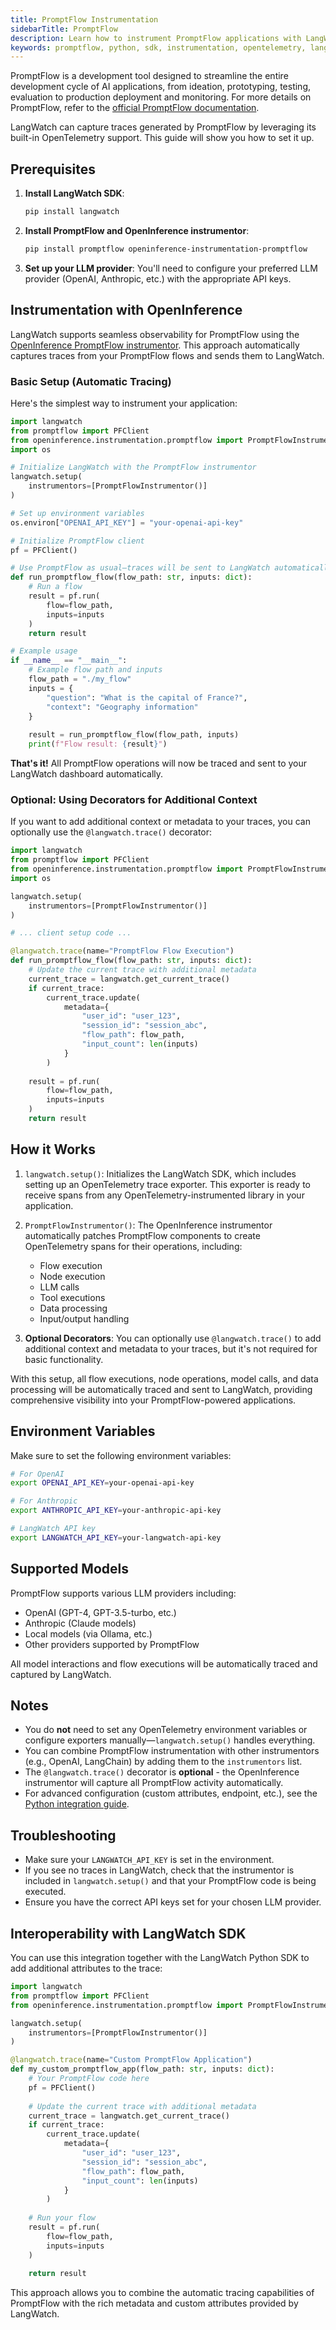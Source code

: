 ```yaml
---
title: PromptFlow Instrumentation
sidebarTitle: PromptFlow
description: Learn how to instrument PromptFlow applications with LangWatch.
keywords: promptflow, python, sdk, instrumentation, opentelemetry, langwatch, tracing
---
```


PromptFlow is a development tool designed to streamline the entire development cycle of AI applications, from ideation, prototyping, testing, evaluation to production deployment and monitoring. For more details on PromptFlow, refer to the [official PromptFlow documentation](https://microsoft.github.io/promptflow/).

LangWatch can capture traces generated by PromptFlow by leveraging its built-in OpenTelemetry support. This guide will show you how to set it up.

## Prerequisites

1.  **Install LangWatch SDK**:
    ```bash
    pip install langwatch
    ```

2.  **Install PromptFlow and OpenInference instrumentor**:
    ```bash
    pip install promptflow openinference-instrumentation-promptflow
    ```

3.  **Set up your LLM provider**:
    You'll need to configure your preferred LLM provider (OpenAI, Anthropic, etc.) with the appropriate API keys.

## Instrumentation with OpenInference

LangWatch supports seamless observability for PromptFlow using the [OpenInference PromptFlow instrumentor](https://github.com/Arize-ai/openinference/tree/main/python/instrumentation/openinference-instrumentation-promptflow). This approach automatically captures traces from your PromptFlow flows and sends them to LangWatch.

### Basic Setup (Automatic Tracing)

Here's the simplest way to instrument your application:

```python
import langwatch
from promptflow import PFClient
from openinference.instrumentation.promptflow import PromptFlowInstrumentor
import os

# Initialize LangWatch with the PromptFlow instrumentor
langwatch.setup(
    instrumentors=[PromptFlowInstrumentor()]
)

# Set up environment variables
os.environ["OPENAI_API_KEY"] = "your-openai-api-key"

# Initialize PromptFlow client
pf = PFClient()

# Use PromptFlow as usual—traces will be sent to LangWatch automatically
def run_promptflow_flow(flow_path: str, inputs: dict):
    # Run a flow
    result = pf.run(
        flow=flow_path,
        inputs=inputs
    )
    return result

# Example usage
if __name__ == "__main__":
    # Example flow path and inputs
    flow_path = "./my_flow"
    inputs = {
        "question": "What is the capital of France?",
        "context": "Geography information"
    }
    
    result = run_promptflow_flow(flow_path, inputs)
    print(f"Flow result: {result}")
```

**That's it!** All PromptFlow operations will now be traced and sent to your LangWatch dashboard automatically.

### Optional: Using Decorators for Additional Context

If you want to add additional context or metadata to your traces, you can optionally use the `@langwatch.trace()` decorator:

```python
import langwatch
from promptflow import PFClient
from openinference.instrumentation.promptflow import PromptFlowInstrumentor
import os

langwatch.setup(
    instrumentors=[PromptFlowInstrumentor()]
)

# ... client setup code ...

@langwatch.trace(name="PromptFlow Flow Execution")
def run_promptflow_flow(flow_path: str, inputs: dict):
    # Update the current trace with additional metadata
    current_trace = langwatch.get_current_trace()
    if current_trace:
        current_trace.update(
            metadata={
                "user_id": "user_123",
                "session_id": "session_abc",
                "flow_path": flow_path,
                "input_count": len(inputs)
            }
        )
    
    result = pf.run(
        flow=flow_path,
        inputs=inputs
    )
    return result
```

## How it Works

1.  `langwatch.setup()`: Initializes the LangWatch SDK, which includes setting up an OpenTelemetry trace exporter. This exporter is ready to receive spans from any OpenTelemetry-instrumented library in your application.

2.  `PromptFlowInstrumentor()`: The OpenInference instrumentor automatically patches PromptFlow components to create OpenTelemetry spans for their operations, including:
    - Flow execution
    - Node execution
    - LLM calls
    - Tool executions
    - Data processing
    - Input/output handling

3.  **Optional Decorators**: You can optionally use `@langwatch.trace()` to add additional context and metadata to your traces, but it's not required for basic functionality.

With this setup, all flow executions, node operations, model calls, and data processing will be automatically traced and sent to LangWatch, providing comprehensive visibility into your PromptFlow-powered applications.

## Environment Variables

Make sure to set the following environment variables:

```bash
# For OpenAI
export OPENAI_API_KEY=your-openai-api-key

# For Anthropic
export ANTHROPIC_API_KEY=your-anthropic-api-key

# LangWatch API key
export LANGWATCH_API_KEY=your-langwatch-api-key
```

## Supported Models

PromptFlow supports various LLM providers including:

- OpenAI (GPT-4, GPT-3.5-turbo, etc.)
- Anthropic (Claude models)
- Local models (via Ollama, etc.)
- Other providers supported by PromptFlow

All model interactions and flow executions will be automatically traced and captured by LangWatch.

## Notes

- You do **not** need to set any OpenTelemetry environment variables or configure exporters manually—`langwatch.setup()` handles everything.
- You can combine PromptFlow instrumentation with other instrumentors (e.g., OpenAI, LangChain) by adding them to the `instrumentors` list.
- The `@langwatch.trace()` decorator is **optional** - the OpenInference instrumentor will capture all PromptFlow activity automatically.
- For advanced configuration (custom attributes, endpoint, etc.), see the [Python integration guide](/integration/python/guide).

## Troubleshooting

- Make sure your `LANGWATCH_API_KEY` is set in the environment.
- If you see no traces in LangWatch, check that the instrumentor is included in `langwatch.setup()` and that your PromptFlow code is being executed.
- Ensure you have the correct API keys set for your chosen LLM provider.

## Interoperability with LangWatch SDK

You can use this integration together with the LangWatch Python SDK to add additional attributes to the trace:

```python
import langwatch
from promptflow import PFClient
from openinference.instrumentation.promptflow import PromptFlowInstrumentor

langwatch.setup(
    instrumentors=[PromptFlowInstrumentor()]
)

@langwatch.trace(name="Custom PromptFlow Application")
def my_custom_promptflow_app(flow_path: str, inputs: dict):
    # Your PromptFlow code here
    pf = PFClient()
    
    # Update the current trace with additional metadata
    current_trace = langwatch.get_current_trace()
    if current_trace:
        current_trace.update(
            metadata={
                "user_id": "user_123",
                "session_id": "session_abc",
                "flow_path": flow_path,
                "input_count": len(inputs)
            }
        )
    
    # Run your flow
    result = pf.run(
        flow=flow_path,
        inputs=inputs
    )
    
    return result
```

This approach allows you to combine the automatic tracing capabilities of PromptFlow with the rich metadata and custom attributes provided by LangWatch. 